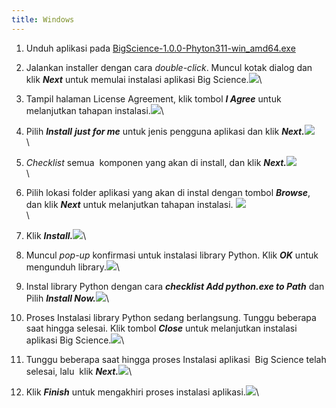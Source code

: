 ```yaml
---
title: Windows
---
```


1. Unduh aplikasi pada [BigScience-1.0.0-Phyton311-win\_amd64.exe](https://drive.google.com/file/d/10meq9JbZs48QQpP2xH3jWBMR_aO7IsBg/view?usp=drive_link)
2. Jalankan installer dengan cara *double-click*. Muncul kotak dialog dan klik ***Next*** untuk memulai instalasi aplikasi Big Science.![](/img/instalasi-windows/1.png)\

3. Tampil halaman License Agreement, klik tombol ***I Agree*** untuk melanjutkan tahapan instalasi.![](/img/instalasi-windows/2.png)\

4. Pilih ***Install*** ***just for me*** untuk jenis pengguna aplikasi dan klik ***Next.***![](/img/instalasi-windows/3.png)\
   \

5. *Checklist* semua  komponen yang akan di install, dan klik ***Next.***![](/img/instalasi-windows/4.png)\
   \

6. Pilih lokasi folder aplikasi yang akan di instal dengan tombol ***Browse***, dan klik ***Next*** untuk melanjutkan tahapan instalasi. ![](/img/instalasi-windows/5.png)\
   \

7. Klik ***Install.***![](/img/instalasi-windows/6.png)\

8. Muncul *pop-up* konfirmasi untuk instalasi library Python. Klik ***OK*** untuk mengunduh library.![](/img/instalasi-windows/7.png)\

9. Instal library Python dengan cara ***checklist Add python.exe to Path*** dan Pilih ***Install Now.***![](/img/instalasi-windows/10.png)\

10. Proses Instalasi library Python sedang berlangsung. Tunggu beberapa saat hingga selesai. Klik tombol ***Close*** untuk melanjutkan instalasi aplikasi Big Science.![](/img/instalasi-windows/11.png)\

11. Tunggu beberapa saat hingga proses Instalasi aplikasi  Big Science telah selesai, lalu  klik ***Next.***![](/img/instalasi-windows/8.png)\

12. Klik ***Finish*** untuk mengakhiri proses instalasi aplikasi.![](/img/instalasi-windows/9.png)\
